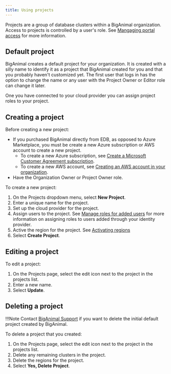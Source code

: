 ```yaml
---
title: Using projects
---
```


Projects are a group of database clusters within a BigAnimal organization. Access to projects is controlled by a user's role. See [Mangaging portal access](/biganimal/release/administering_cluster/01_portal_access) for more information.

## Default project
BigAnimal creates a default project for your organization. It is created with a silly name to identify it as a project that BigAnimal created for you and that you probably haven't customized yet. The first user that logs in has the option to change the name or any user with the Project Owner or Editor role can change it later.

One you have connected to your cloud provider you can assign project roles to your project. 

## Creating a project

Before creating a new project: 
- If you purchased BigAnimal directly from EDB, as opposed to Azure Marketplace, you must be create a new Azure subscription or AWS account to create a new project. 
  - To create a new Azure subscription, see [Create a Microsoft Customer Agreement subscription](https://learn.microsoft.com/en-us/azure/cost-management-billing/manage/create-subscription).
  - To create a new AWS account, see [Creating an AWS account in your organization](https://docs.aws.amazon.com/organizations/latest/userguide/orgs_manage_accounts_create.html).
- Have the Organization Owner or Project Owner role.

To create a new project:

1. On the Projects dropdown menu, select **New Project**.
1. Enter a unique name for the project.
1. Set up the cloud provider for the project.
1. Assign users to the project. See [Manage roles for added users](/biganimal/latest/getting_started/identity_provider/#manage-roles-for-added-users) for more information on assigning roles to users added through your identity provider.
1. Active the region for the project. See [Activating regions](/biganimal/latest/getting_started/activating_regions/)
1. Select **Create Project**.


## Editing a project

To edit a project:
1. On the Projects page, select the edit icon next to the project in the projects list.
1. Enter a new name.
1. Select **Update**.


## Deleting a project

!!!Note 
   Contact [BigAnimal Support](/biganimal/release/overview/support) if you want to delete the initial default project created by BigAnimal.

To delete a project that you created:

1. On the Projects page, select the edit icon next to the project in the projects list.
1. Delete any remaining clusters in the project.
1. Delete the regions for the project.
1. Select **Yes, Delete Project**.
